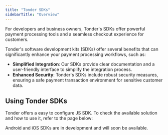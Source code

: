 ```yaml
---
title: "Tonder SDKs"
sidebarTitle: "Overview"
---
```


For developers and business owners, Tonder's SDKs offer powerful payment processing tools and a seamless checkout experience for customers.

Tonder's software development kits (SDKs) offer several benefits that can significantly enhance your payment processing workflows, such as:

- **Simplified Integration**: Our SDKs provide clear documentation and a user-friendly interface to simplify the integration process.
- **Enhanced Security**: Tonder's SDKs include robust security measures, ensuring a safe payment transaction environment for sensitive customer data.

## Using Tonder SDKs

Tonder offers a easy to configure JS SDK. To check the available solution and how to use it, refer to the page below:

<CardGroup>
  <Card title="JS SDK" icon="code" href="./inline-sdk">
  </Card>
</CardGroup>

<Warning>Android and iOS SDKs are in development and will soon be available.</Warning>
